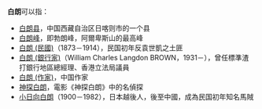 '''白朗'''可以指：
* [[白朗县|白朗县]]，中国西藏自治区日喀则市的一个县
* [[白朗峰|白朗峰]]，即勃朗峰，阿爾卑斯山的最高峰
* [[白朗_(民國)|白朗 (民國)]]（1873－1914），民国初年反袁世凱之土匪
* [[白朗_(銀行家)|白朗 (銀行家)]]（William Charles Langdon BROWN，1931－），曾任標準渣打銀行地區總經理、香港立法局議員
* [[白朗_(作家)|白朗 (作家)]]，中国作家
* [[利刃出鞘|神探白朗]]，電影《神探白朗》中的名偵探
* [[小日向白朗|小日向白朗]]（1900－1982），日本越後人，後至中國，成為民国初年知名馬賊
{{disambig|B|cat=二字消歧义}}